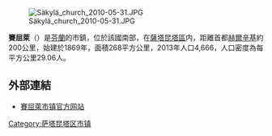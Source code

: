 [[File:Säkylä_church_2010-05-31.JPG|thumb]]

'''賽屈萊'''（{{lang-fi|Säkylä}}）是[[芬蘭|芬蘭]]的市鎮，位於該國南部，在[[薩塔昆塔區|薩塔昆塔區]]内，距離首都[[赫爾辛基|赫爾辛基]]約200公里，始建於1869年，面積268平方公里，2013年人口4,666，人口密度為每平方公里29.06人。

==外部連結==
{{commonscat|Säkylä}}
*[http://www.sakyla.fi/ 賽屈萊市镇官方网站] {{Wayback|url=http://www.sakyla.fi/ |date=20200925231933 }} {{fi}} {{sv}} {{en}} {{de}}

{{Finland-geo-stub}}
[[Category:萨塔昆塔区市镇|Category:萨塔昆塔区市镇]]